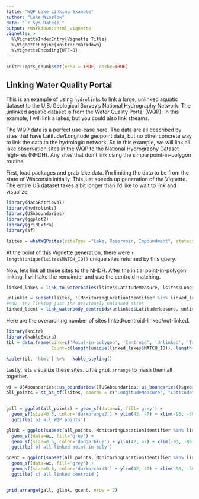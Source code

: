 ```yaml
---
title: "WQP Lake Linking Example"
author: "Luke Winslow"
date: "`r Sys.Date()`"
output: rmarkdown::html_vignette
vignette: >
  %\VignetteIndexEntry{Vignette Title}
  %\VignetteEngine{knitr::rmarkdown}
  %\VignetteEncoding{UTF-8}
---
```


```r
knitr::opts_chunk$set(echo = TRUE, cache=TRUE)
```

## Linking Water Quality Portal 

This is an example of using `hydrolinks` to link a large, unlinked aquatic dataset to the U.S. Geological 
Survey's National Hydrography Network. The unlinked aquatic dataset is from the Water Quality Portal (WQP). 
In this example, I will link a lakes, but you could also link streams. 

The WQP data is a perfect use-case here. The data are all described by sites that have Latitude/Longitude geopoint
data, but no other concrete way to link the data to the hydrologic network. So in this example, we will link
all lake observation sites in the WQP to the National Hydrography Dataset high-res (NHDH). Any sites that don't link
using the simple point-in-polygon routine 

First, load packages and grab lake data. I'm limiting the data to be from the state of Wisconsin initially. 
This just speeds up generation of the Vignette. The entire US dataset takes a bit longer than I'd like to wait
to link and visualize. 

```r
library(dataRetrieval)
library(hydrolinks)
library(USAboundaries)
library(ggplot2)
library(gridExtra)
library(sf)

lsites = whatWQPsites(siteType ="Lake, Reservoir, Impoundment", statecode='US:55')
```

At the point of this Vignette generation, there were `r length(unique(lsites$MATCH_ID))` unique sites 
returned by this query. 

Now, lets link all these sites to the NHDH. After the initial point-in-polygon linking, I will take
the remainder and use the centroid matching. 

```r

linked_lakes = link_to_waterbodies(lsites$LatitudeMeasure, lsites$LongitudeMeasure, lsites$MonitoringLocationIdentifier, dataset = 'nhdh', buffer = 0)

unlinked = subset(lsites, !(MonitoringLocationIdentifier %in% linked_lakes$MATCH_ID))
#now, try linking just the previously unlinked sites
linked_lcent = link_waterbody_centroids(unlinked$LatitudeMeasure, unlinked$LongitudeMeasure, unlinked$MonitoringLocationIdentifier, dataset = 'nhdh', max_dist = 25)
```


Here are the overarching number of sites linked/centroid-linked/not-linked. 

```r
library(knitr)
library(kableExtra)
tbl = data.frame(Link=c('Point-in-polygon', 'Centroid', 'Unlinked', 'Total'), 
                 Count=c(length(unique(linked_lakes$MATCH_ID)), length(unique(linked_lcent$MATCH_ID)), nrow(subset(lsites, !(MonitoringLocationIdentifier %in% linked_lakes$MATCH_ID) & !(MonitoringLocationIdentifier %in% linked_lcent$MATCH_ID))), length(unique(lsites$MonitoringLocationIdentifier))))

kable(tbl, 'html') %>%   kable_styling()
```

Lastly, lets visualize these sites. Little `grid.arrange` to mash them all together. 

```r
wi = USAboundaries::us_boundaries()[USAboundaries::us_boundaries()$geoid %in% c('55'),]
all_points = st_as_sf(lsites, coords = c("LongitudeMeasure", "LatitudeMeasure"), crs = '+proj=longlat +ellps=WGS84 +datum=WGS84 +no_defs')


gall = ggplot(all_points) + geom_sf(data=wi, fill='grey') +
  geom_sf(size=0.5, color='darkorange2') + ylim(42, 47) + xlim(-93, -86.5) +
  ggtitle('a) all WQP points')

glink = ggplot(subset(all_points, MonitoringLocationIdentifier %in% linked_lakes$MATCH_ID)) +
  geom_sf(data=wi, fill='grey') +
  geom_sf(size=0.5, color='dodgerblue') + ylim(42, 47) + xlim(-93, -86.5) +
  ggtitle('b) all linked point-in-poly')

gcent = ggplot(subset(all_points, MonitoringLocationIdentifier %in% linked_lcent$MATCH_ID)) +
  geom_sf(data=wi, fill='grey') +
  geom_sf(size=0.5, color='darkorchid3') + ylim(42, 47) + xlim(-93, -86.5) +
  ggtitle('c) all linked centroid')


grid.arrange(gall, glink, gcent, nrow = 2)
```


